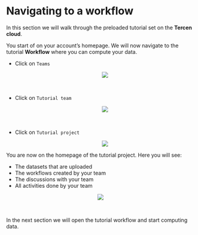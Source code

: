 # Navigating to a workflow
In this section we will walk through the preloaded tutorial set on the __Tercen cloud__. 

You start of on your account's homepage. We will now navigate to the tutorial __Workflow__ where you can compute your data.

* Click on `Teams`
<center><img src="images/Tut_clickonteams.png"></center>
\ 

* Click on `Tutorial team`
<center><img src="images/Tut_clickonteam.png"></center>
\ 

* Click on `Tutorial project`
<center><img src="images/Tut_clickonproject.png"></center>

You are now on the homepage of the tutorial project. Here you will see:

* The datasets that are uploaded
* The workflows created by your team
* The discussions with your team
* All activities done by your team

<center><img src="images/Tut_projecthomepage.png"></center>
\

In the next section we will open the tutorial workflow and start computing data.